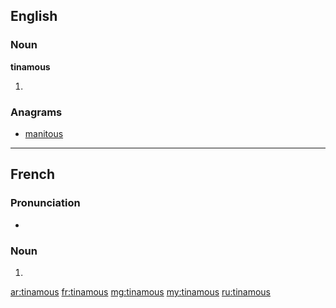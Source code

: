 ==English==

===Noun===
'''tinamous'''

# {{plural of|tinamou}}

===Anagrams===
* [[manitous#English|manitous]]

----

==French==

===Pronunciation===
* {{IPA|/tinamu/|lang=fr}}

===Noun===
{{head|fr|plural}} {{m|p}}

# {{plural of|tinamou|lang=fr}}

[[ar:tinamous]]
[[fr:tinamous]]
[[mg:tinamous]]
[[my:tinamous]]
[[ru:tinamous]]